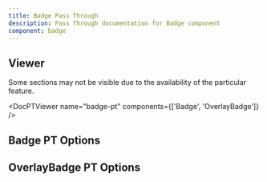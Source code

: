 ```yaml
---
title: Badge Pass Through
description: Pass Through documentation for Badge component
component: badge
---
```


## Viewer

Some sections may not be visible due to the availability of the particular feature.

<DocPTViewer name="badge-pt" components={['Badge', 'OverlayBadge']} />

## Badge PT Options

<DocTable name="Badge" category="pt" />

## OverlayBadge PT Options

<DocTable name="OverlayBadge" category="pt" />
